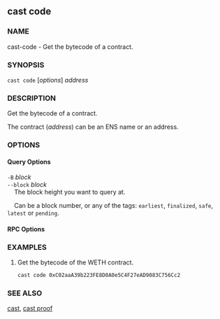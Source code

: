 
## cast code

### NAME

cast-code - Get the bytecode of a contract.

### SYNOPSIS

`cast code` [*options*] _address_

### DESCRIPTION

Get the bytecode of a contract.

The contract (_address_) can be an ENS name or an address.

### OPTIONS

#### Query Options

`-B` _block_  
`--block` _block_  
&nbsp;&nbsp;&nbsp;&nbsp;The block height you want to query at.

&nbsp;&nbsp;&nbsp;&nbsp;Can be a block number, or any of the tags: `earliest`, `finalized`, `safe`, `latest` or `pending`.

#### RPC Options

<RpcUrlOption />

<CommonOptions />

### EXAMPLES

1. Get the bytecode of the WETH contract.
   ```sh
   cast code 0xC02aaA39b223FE8D0A0e5C4F27eAD9083C756Cc2
   ```

### SEE ALSO

[cast](/cast/reference/overview), [cast proof](/cast/reference/cast-proof.mdx)
